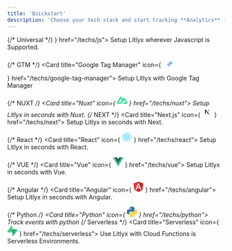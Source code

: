 ```yaml
---
title: 'Quickstart'
description: 'Choose your tech stack and start tracking **Analytics** in **seconds**.'
---
```


<CardGroup>
{/* Universal */}
<Card title="Universal" icon={
 <svg width="24" height="24" viewBox="0 0 100 100" fill="none" xmlns="http://www.w3.org/2000/svg">
<path d="M100 0.000488281H0V100H100V0.000488281Z" fill="#F7DF1E"/>
<path d="M67.1745 78.1259C69.1888 81.4148 71.8094 83.8323 76.4444 83.8323C80.338 83.8323 82.8253 81.8862 82.8253 79.1973C82.8253 75.9751 80.2698 74.8339 75.9841 72.9592L73.6348 71.9513C66.8539 69.0624 62.3491 65.4434 62.3491 57.7926C62.3491 50.745 67.719 45.3799 76.111 45.3799C82.0856 45.3799 86.3809 47.4592 89.4761 52.9037L82.1586 57.6021C80.5475 54.7132 78.8094 53.5751 76.111 53.5751C73.3587 53.5751 71.6142 55.3212 71.6142 57.6021C71.6142 60.4212 73.3602 61.5624 77.392 63.3085L79.7412 64.3148C87.7253 67.7386 92.2333 71.2291 92.2333 79.0767C92.2333 87.537 85.5872 92.1719 76.6618 92.1719C67.9348 92.1719 62.2967 88.0132 59.538 82.5624L67.1745 78.1259ZM33.9793 78.9402C35.4555 81.5592 36.7983 83.7735 40.0269 83.7735C43.1142 83.7735 45.0618 82.5656 45.0618 77.8688V45.9164H54.4586V77.9958C54.4586 87.7259 48.7539 92.1545 40.4269 92.1545C32.9031 92.1545 28.546 88.2608 26.3301 83.5712L33.9793 78.9402Z" fill="black"/>
</svg>
} href="/techs/js">
  Setup Litlyx wherever Javascript is Supported.
</Card>

{/* GTM */}
<Card title="Google Tag Manager" icon={
<svg width="24" height="24" viewBox="0 0 256 256" version="1.1" xmlns="http://www.w3.org/2000/svg" xmlns:xlink="http://www.w3.org/1999/xlink" preserveAspectRatio="xMidYMid">
    <g>
        <polygon fill="#8AB4F8" points="150.261818 245.516364 105.825455 202.185455 201.258182 104.730909 247.265455 149.821818">

</polygon>
        <path d="M150.450909,53.9381818 L106.174545,8.73090909 L9.36,104.629091 C-3.12,117.109091 -3.12,137.341818 9.36,149.836364 L104.72,245.821818 L149.810909,203.64 L77.1563636,127.232727 L150.450909,53.9381818 Z" fill="#4285F4">

</path>
        <path d="M246.625455,105.370909 L150.625455,9.37090909 C138.130909,-3.12363636 117.869091,-3.12363636 105.374545,9.37090909 C92.88,21.8654545 92.88,42.1272727 105.374545,54.6218182 L201.374545,150.621818 C213.869091,163.116364 234.130909,163.116364 246.625455,150.621818 C259.12,138.127273 259.12,117.865455 246.625455,105.370909 Z" fill="#8AB4F8">

</path>
        <circle fill="#246FDB" cx="127.265455" cy="224.730909" r="31.2727273">

</circle>
    </g>
</svg>
} href="/techs/google-tag-manager">
  Setup Litlyx with Google Tag Manager
</Card>

{/* NUXT */}
<Card title="Nuxt" icon={
  <svg width="24" height="24" viewBox="0 0 100 67" fill="none" xmlns="http://www.w3.org/2000/svg">
  <path d="M56.1008 66.6672H93.2752C94.4558 66.6673 95.6158 66.3593 96.6383 65.7742C97.6608 65.189 98.5098 64.3473 99.1 63.3337C99.6902 62.3202 100 61.1703 100 60.0002C99.9995 58.83 99.688 57.6805 99.097 56.6675L74.1318 13.8103C73.5418 12.797 72.693 11.9555 71.6707 11.3704C70.6483 10.7853 69.4887 10.4773 68.3082 10.4773C67.1277 10.4773 65.968 10.7853 64.9457 11.3704C63.9233 11.9555 63.0745 12.797 62.4843 13.8103L56.1008 24.776L43.6202 3.33304C43.0295 2.31977 42.1803 1.47837 41.1577 0.893422C40.1352 0.308438 38.9753 0.000488281 37.7945 0.000488281C36.6138 0.000488281 35.454 0.308438 34.4313 0.893422C33.4088 1.47839 32.5595 2.31977 31.969 3.33304L0.902951 56.6675C0.311951 57.6805 0.000500603 58.83 6.03104e-07 60.0002C-0.000499397 61.1703 0.309901 62.3202 0.900017 63.3337C1.49013 64.3473 2.33915 65.189 3.36167 65.7742C4.38418 66.3593 5.54415 66.6673 6.72488 66.6672H30.0598C39.3053 66.6672 46.1235 62.6422 50.8152 54.7895L62.2055 35.2388L68.3063 24.776L86.6163 56.2042H62.2055L56.1008 66.6672ZM29.6793 56.1935L13.3946 56.1898L37.8055 14.2879L49.9855 35.2388L41.8305 49.2422C38.7148 54.3372 35.1752 56.1935 29.6793 56.1935Z" fill="#00DC82"/>
  </svg>
} href="/techs/nuxt">
  Setup Litlyx in seconds with Nuxt.
</Card>
{/* NEXT */}
<Card title="Next.js" icon={
  <svg width="24" height="24" viewBox="0 0 100 100" fill="none" xmlns="http://www.w3.org/2000/svg">
<path d="M50 99.9995C77.6142 99.9995 100 77.6137 100 49.9995C100 22.3853 77.6142 -0.000488281 50 -0.000488281C22.3858 -0.000488281 0 22.3853 0 49.9995C0 77.6137 22.3858 99.9995 50 99.9995Z" fill="white"/>
<path d="M83.06 87.5109L38.4122 29.9995H30V69.9829H36.7298V38.5459L77.7773 91.5801C79.6294 90.3404 81.394 88.9803 83.06 87.5109Z" fill="url(#paint0_linear_99_24179)"/>
<path d="M70.5553 29.9995H63.8887V69.9995H70.5553V29.9995Z" fill="url(#paint1_linear_99_24179)"/>
<defs>
<linearGradient id="paint0_linear_99_24179" x1="60.5555" y1="64.7218" x2="80.2778" y2="89.1661" gradientUnits="userSpaceOnUse">
<stop/>
<stop offset="1" stop-color="white" stop-opacity="0"/>
</linearGradient>
<linearGradient id="paint1_linear_99_24179" x1="67.222" y1="29.9995" x2="67.1104" y2="59.3746" gradientUnits="userSpaceOnUse">
<stop/>
<stop offset="1" stop-color="white" stop-opacity="0"/>
</linearGradient>
</defs>
</svg>
} href="/techs/next">
  Setup Litlyx in seconds with Next.
</Card>

{/* React */}
<Card title="React" icon={
<svg width="24" height="24" viewBox="0 0 101 100" fill="none" xmlns="http://www.w3.org/2000/svg">
<path d="M50.3065 58.817C55.1755 58.817 59.1227 54.8699 59.1227 50.0008C59.1227 45.1317 55.1755 41.1846 50.3065 41.1846C45.4374 41.1846 41.4902 45.1317 41.4902 50.0008C41.4902 54.8699 45.4374 58.817 50.3065 58.817Z" fill="#61DAFB"/>
<path d="M50.3066 68.063C76.4333 68.063 97.6132 59.9762 97.6132 50.0005C97.6132 40.0249 76.4333 31.938 50.3066 31.938C24.1799 31.938 3 40.0249 3 50.0005C3 59.9762 24.1799 68.063 50.3066 68.063Z" stroke="#61DAFB" stroke-width="5"/>
<path d="M34.664 59.0317C47.7274 81.6582 65.3207 95.957 73.9599 90.9692C82.5991 85.9814 79.0126 63.5956 65.9492 40.9692C52.8858 18.3428 35.2925 4.04392 26.6533 9.03175C18.0141 14.0196 21.6006 36.4053 34.664 59.0317Z" stroke="#61DAFB" stroke-width="5"/>
<path d="M34.664 40.9692C21.6007 63.5956 18.0141 85.9814 26.6533 90.9692C35.2925 95.957 52.8859 81.6581 65.9492 59.0317C79.0126 36.4053 82.5991 14.0196 73.9599 9.03172C65.3208 4.04389 47.7274 18.3428 34.664 40.9692Z" stroke="#61DAFB" stroke-width="5"/>
</svg>
} href="/techs/react">
  Setup Litlyx in seconds with React.
</Card>


{/* VUE */}
<Card title="Vue" icon={
<svg width="24" height="24" viewBox="0 0 100 87" fill="none" xmlns="http://www.w3.org/2000/svg">
<path d="M80 0.000488281H100L50 86.2505L0 0.000488281H38.25L50 20.0005L61.5 0.000488281H80Z" fill="#41B883"/>
<path d="M0 0.000488281L50 86.2505L100 0.000488281H80L50 51.7505L19.75 0.000488281H0Z" fill="#41B883"/>
<path d="M19.75 0.000488281L50 52.0005L80 0.000488281H61.5L50 20.0005L38.25 0.000488281H19.75Z" fill="#35495E"/>
</svg>
} href="/techs/vue">
  Setup Litlyx in seconds with Vue.
</Card>


{/* Angular */}
<Card title="Angular" icon={
<svg width="24" height="24" viewBox="0 0 95 100" fill="none" xmlns="http://www.w3.org/2000/svg">
<path d="M0 16.5746L46.5191 0L94.2909 16.2799L86.5559 77.8268L46.5191 100L7.10868 78.1215L0 16.5746Z" fill="#E23237"/>
<path d="M94.2914 16.2799L46.5195 0V100L86.5563 77.8638L94.2914 16.2799Z" fill="#B52E31"/>
<path d="M46.5922 11.6758L17.6055 76.1693L28.4339 75.9851L34.2536 61.4361H60.2571L66.6292 76.1693L76.9789 76.3534L46.5922 11.6758ZM46.6662 32.3388L56.4634 52.8173H38.047L46.6662 32.3388Z" fill="white"/>
</svg>
} href="/techs/angular">
  Setup Litlyx in seconds with Angular.
</Card>


{/* Python */}
<Card title="Python" icon={
<svg width="24" height="24" viewBox="0 0 100 100" fill="none" xmlns="http://www.w3.org/2000/svg">
<path d="M49.6397 0.000488281C24.2535 0.000488281 25.8385 11.0095 25.8385 11.0095L25.8667 22.4151H50.0924V25.8394H16.2447C16.2447 25.8394 0 23.9971 0 49.6116C0 75.2269 14.1788 74.3185 14.1788 74.3185H22.6406V62.432C22.6406 62.432 22.1844 48.2532 36.593 48.2532H60.6205C60.6205 48.2532 74.1199 48.4713 74.1199 35.2065V13.2739C74.1199 13.2739 76.1702 0.000488281 49.6397 0.000488281ZM36.2817 7.67056C36.8542 7.67004 37.4211 7.78242 37.9501 8.00125C38.4791 8.22009 38.9598 8.54109 39.3646 8.94589C39.7693 9.35068 40.0903 9.83133 40.3092 10.3603C40.528 10.8893 40.6404 11.4563 40.6399 12.0287C40.6404 12.6012 40.528 13.1681 40.3092 13.6971C40.0903 14.2261 39.7693 14.7068 39.3646 15.1116C38.9598 15.5164 38.4791 15.8374 37.9501 16.0562C37.4211 16.275 36.8542 16.3874 36.2817 16.3869C35.7092 16.3874 35.1423 16.275 34.6133 16.0562C34.0843 15.8374 33.6037 15.5164 33.1989 15.1116C32.7941 14.7068 32.4731 14.2261 32.2542 13.6971C32.0354 13.1681 31.923 12.6012 31.9235 12.0287C31.923 11.4563 32.0354 10.8893 32.2542 10.3603C32.4731 9.83133 32.7941 9.35068 33.1989 8.94589C33.6037 8.54109 34.0843 8.22009 34.6133 8.00125C35.1423 7.78242 35.7092 7.67004 36.2817 7.67056Z" fill="url(#paint0_linear_99_24464)"/>
<path d="M50.361 99.4803C75.7473 99.4803 74.1622 88.4713 74.1622 88.4713L74.134 77.066H49.908V73.6418H83.7557C83.7557 73.6418 100 75.4841 100 49.8687C100 24.2537 85.8216 25.1622 85.8216 25.1622H77.3598V37.0483C77.3598 37.0483 77.816 51.2271 63.4074 51.2271H39.3799C39.3799 51.2271 25.8805 51.009 25.8805 64.2742V86.2072C25.8805 86.2072 23.8306 99.4803 50.3607 99.4803H50.361ZM63.7191 91.811C63.1466 91.8115 62.5797 91.6991 62.0507 91.4803C61.5217 91.2615 61.041 90.9405 60.6362 90.5357C60.2314 90.1309 59.9104 89.6502 59.6916 89.1212C59.4728 88.5922 59.3604 88.0253 59.3609 87.4528C59.3603 86.8803 59.4727 86.3133 59.6915 85.7843C59.9103 85.2553 60.2313 84.7746 60.6361 84.3697C61.0409 83.9649 61.5215 83.6439 62.0506 83.425C62.5796 83.2061 63.1466 83.0937 63.7191 83.0943C64.2915 83.0937 64.8585 83.2061 65.3875 83.4249C65.9165 83.6438 66.3971 83.9648 66.8019 84.3696C67.2067 84.7744 67.5277 85.255 67.7465 85.784C67.9654 86.313 68.0778 86.88 68.0772 87.4524C68.0778 88.0249 67.9654 88.5919 67.7465 89.1208C67.5277 89.6498 67.2067 90.1305 66.8019 90.5353C66.3971 90.9401 65.9165 91.2611 65.3875 91.4799C64.8585 91.6988 64.2915 91.8111 63.7191 91.8106V91.811Z" fill="url(#paint1_linear_99_24464)"/>
<defs>
<linearGradient id="paint0_linear_99_24464" x1="9.60996" y1="8.94811" x2="59.1669" y2="58.0107" gradientUnits="userSpaceOnUse">
<stop stop-color="#387EB8"/>
<stop offset="1" stop-color="#366994"/>
</linearGradient>
<linearGradient id="paint1_linear_99_24464" x1="40.0284" y1="40.453" x2="93.2469" y2="90.7621" gradientUnits="userSpaceOnUse">
<stop stop-color="#FFE052"/>
<stop offset="1" stop-color="#FFC331"/>
</linearGradient>
</defs>
</svg>
} href="/techs/python">
  Track events with python
</Card>
{/* Serverless */}
<Card title="Serverless" icon={
<svg width="24" height="24" viewBox="0 0 98 100" fill="none" xmlns="http://www.w3.org/2000/svg">
<path d="M56.8944 98.338C54.3397 101.555 49.1599 99.7924 49.0983 95.6846L48.1982 35.6025H88.5973C95.9147 35.6025 99.9957 44.0542 95.4457 49.7849L56.8944 98.338Z" fill="url(#paint0_linear_99_24683)"/>
<path d="M56.8944 98.338C54.3397 101.555 49.1599 99.7924 49.0983 95.6846L48.1982 35.6025H88.5973C95.9147 35.6025 99.9957 44.0542 95.4457 49.7849L56.8944 98.338Z" fill="url(#paint1_linear_99_24683)" fill-opacity="0.2"/>
<path d="M40.464 1.66109C43.0187 -1.55638 48.1986 0.206562 48.2601 4.31445L48.6546 64.3964H8.76106C1.44348 64.3964 -2.63767 55.9448 1.91262 50.214L40.464 1.66109Z" fill="#3ECF8E"/>
<defs>
<linearGradient id="paint0_linear_99_24683" x1="48.1982" y1="48.9242" x2="84.1036" y2="63.9829" gradientUnits="userSpaceOnUse">
<stop stop-color="#249361"/>
<stop offset="1" stop-color="#3ECF8E"/>
</linearGradient>
<linearGradient id="paint1_linear_99_24683" x1="32.2797" y1="27.1289" x2="48.6544" y2="57.9534" gradientUnits="userSpaceOnUse">
<stop/>
<stop offset="1" stop-opacity="0"/>
</linearGradient>
</defs>
</svg>
} href="/techs/serverless">
  Use Litlyx with Cloud Functions is Serverless Environments.
</Card>
</CardGroup>
